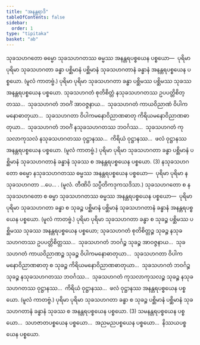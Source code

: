```yaml
---
title: "အနန္တရာဒိ"
tableOfContents: false
sidebar:
  order: 1
type: "tipitaka"
basket: "ab"
---
```



<DynamicBreadcrumb />

<Division number="171">

<Paragraph number="4449">
သုခသဟဂတော ဓမ္မော သုခသဟဂတဿ ဓမ္မဿ အနန္တရပစ္စယေန ပစ္စယော—  ပုရိမာ ပုရိမာ သုခသဟဂတာ ခန္ဓာ ပစ္ဆိမာနံ ပစ္ဆိမာနံ သုခသဟဂတာနံ ခန္ဓာနံ အနန္တရပစ္စယေန ပစ္စယော. (မူလံ ကာတဗ္ဗံ.) ပုရိမာ ပုရိမာ သုခသဟဂတာ ခန္ဓာ ပစ္ဆိမဿ ပစ္ဆိမဿ သုခဿ အနန္တရပစ္စယေန ပစ္စယော. သုခသဟဂတံ စုတိစိတ္တံ နသုခသဟဂတဿ ဥပပတ္တိစိတ္တဿ…  သုခသဟဂတံ ဘဝင်္ဂံ အာဝဇ္ဇနာယ…  သုခသဟဂတံ ကာယဝိညာဏံ ဝိပါကမနောဓာတုယာ…  သုခသဟဂတာ ဝိပါကမနောဝိညာဏဓာတု ကိရိယမနောဝိညာဏဓာတုယာ…  သုခသဟဂတံ ဘဝင်္ဂံ နသုခသဟဂတဿ ဘဝင်္ဂဿ…  သုခသဟဂတံ ကုသလာကုသလံ နသုခသဟဂတဿ ဝုဋ္ဌာနဿ…  ကိရိယံ ဝုဋ္ဌာနဿ…  ဖလံ ဝုဋ္ဌာနဿ အနန္တရပစ္စယေန ပစ္စယော. (မူလံ ကာတဗ္ဗံ.) ပုရိမာ ပုရိမာ သုခသဟဂတာ ခန္ဓာ ပစ္ဆိမာနံ ပစ္ဆိမာနံ သုခသဟဂတာနံ ခန္ဓာနံ သုခဿ စ အနန္တရပစ္စယေန ပစ္စယော. (3)
</Paragraph>

<Paragraph number="4450">
နသုခသဟဂတော ဓမ္မော နသုခသဟဂတဿ ဓမ္မဿ အနန္တရပစ္စယေန ပစ္စယော—  ပုရိမာ ပုရိမာ နသုခသဟဂတာ …ပေ… . (မူလံ. တီဏိပိ သပ္ပီတိကဒုကသဒိသာ.)
</Paragraph>

</Division>
<Division number="172">

<Paragraph number="4451">
သုခသဟဂတော စ နသုခသဟဂတော စ ဓမ္မာ သုခသဟဂတဿ ဓမ္မဿ အနန္တရပစ္စယေန ပစ္စယော—  ပုရိမာ ပုရိမာ သုခသဟဂတာ ခန္ဓာ စ သုခဉ္စ ပစ္ဆိမာနံ ပစ္ဆိမာနံ သုခသဟဂတာနံ ခန္ဓာနံ အနန္တရပစ္စယေန ပစ္စယော. (မူလံ ကာတဗ္ဗံ.) ပုရိမာ ပုရိမာ သုခသဟဂတာ ခန္ဓာ စ သုခဉ္စ ပစ္ဆိမဿ ပစ္ဆိမဿ သုခဿ အနန္တရပစ္စယေန ပစ္စယော; သုခသဟဂတံ စုတိစိတ္တဉ္စ သုခဉ္စ နသုခသဟဂတဿ ဥပပတ္တိစိတ္တဿ…  သုခသဟဂတံ ဘဝင်္ဂဉ္စ သုခဉ္စ အာဝဇ္ဇနာယ…  သုခသဟဂတံ ကာယဝိညာဏဉ္စ သုခဉ္စ ဝိပါကမနောဓာတုယာ…  သုခသဟဂတာ ဝိပါကမနောဝိညာဏဓာတု စ သုခဉ္စ ကိရိယမနောဝိညာဏဓာတုယာ…  သုခသဟဂတံ ဘဝင်္ဂဉ္စ သုခဉ္စ နသုခသဟဂတဿ ဘဝင်္ဂဿ…  သုခသဟဂတံ ကုသလာကုသလဉ္စ သုခဉ္စ နသုခသဟဂတဿ ဝုဋ္ဌာနဿ…  ကိရိယံ ဝုဋ္ဌာနဿ…  ဖလံ ဝုဋ္ဌာနဿ အနန္တရပစ္စယေန ပစ္စယော. (မူလံ ကာတဗ္ဗံ.) ပုရိမာ ပုရိမာ သုခသဟဂတာ ခန္ဓာ စ သုခဉ္စ ပစ္ဆိမာနံ ပစ္ဆိမာနံ သုခသဟဂတာနံ ခန္ဓာနံ သုခဿ စ အနန္တရပစ္စယေန ပစ္စယော. (3)
</Paragraph>

<Paragraph number="4452">
သမနန္တရပစ္စယေန ပစ္စယော…  သဟဇာတပစ္စယေန ပစ္စယော…  အညမညပစ္စယေန ပစ္စယော…  နိဿယပစ္စယေန ပစ္စယော.
</Paragraph>
</Division>